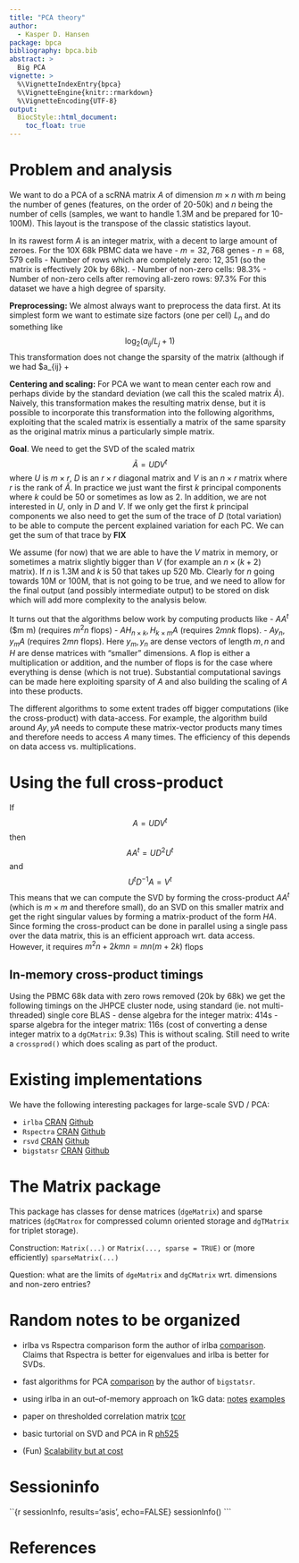 ```yaml
---
title: "PCA theory"
author: 
  - Kasper D. Hansen
package: bpca
bibliography: bpca.bib
abstract: >
  Big PCA	
vignette: >
  %\VignetteIndexEntry{bpca}
  %\VignetteEngine{knitr::rmarkdown}
  %\VignetteEncoding{UTF-8}
output: 
  BiocStyle::html_document:
    toc_float: true
---
```


# Problem and analysis

We want to do a PCA of a scRNA matrix $A$ of dimension $m \times n$ with $m$ being the number of genes (features, on the order of 20-50k) and $n$ being the number of cells (samples, we want to handle 1.3M and be prepared for 10-100M). This layout is the transpose of the classic statistics layout.

In its rawest form $A$ is an integer matrix, with a decent to large amount of zeroes.  For the 10X 68k PBMC data we have
- $m = 32,768$ genes
- $n = 68,579$ cells
- Number of rows which are completely zero: $12,351$ (so the matrix is effectively 20k by 68k).
- Number of non-zero cells: 98.3% 
- Number of non-zero cells after removing all-zero rows: 97.3%
For this dataset we have a high degree of sparsity.

**Preprocessing:** We almost always want to preprocess the data first. At its simplest form we want to estimate size factors (one per cell) $L_n$ and do something like
$$
\log_2 (a_{ij} / L_j + 1)
$$
This transformation does not change the sparsity of the matrix (although if we had $a_{ij} + 

**Centering and scaling:** For PCA we want to mean center each row and perhaps divide by the standard deviation (we call this the scaled matrix $\tilde{A}$). Naively, this transformation makes the resulting matrix dense, but it is possible to incorporate this transformation into the following algorithms, exploiting that the scaled matrix is essentially a matrix of the same sparsity as the original matrix minus a particularly simple matrix.

**Goal**. We need to get the SVD of the scaled matrix
$$
\tilde{A} = U D V^t
$$
where $U$ is $m \times r$, $D$ is an $r \times r$ diagonal matrix and $V$ is an $n \times r$ matrix where $r$ is the rank of $\tilde{A}$. In practice we just want the first $k$ principal components where $k$ could be 50 or sometimes as low as 2. In addition, we are not interested in $U$, only in $D$ and $V$.  If we only get the first $k$ principal components we also need to get the sum of the trace of $D$ (total variation) to be able to compute the percent explained variation for each PC.  We can get the sum of that trace by **FIX**

We assume (for now) that we are able to have the $V$ matrix in memory, or sometimes a matrix slightly bigger than $V$ (for example an $n \times (k+2)$ matrix).  If $n$ is 1.3M and $k$ is 50 that takes up 520 Mb. Clearly for $n$ going towards 10M or 100M, that is not going to be true, and we need to allow for the final output (and possibly intermediate output) to be stored on disk which will add more complexity to the analysis below.

It turns out that the algorithms below work by computing products like
- $AA^t$ ($m \times m) (requires $m^2n$ flops)
- $AH_{n \times k}, H_{k \times m}A$ (requires $2mnk$ flops).
- $Ay_n, y_mA$ (requires $2mn$ flops).
Here $y_m,y_n$ are dense vectors of length $m,n$ and $H$ are dense matrices with "smaller" dimensions. A flop is either a multiplication or addition, and the number of flops is for the case where everything is dense (which is not true). Substantial computational savings can be made here exploiting sparsity of $A$ and also building the scaling of $A$ into these products.

The different algorithms to some extent trades off bigger computations (like the cross-product) with data-access. For example, the algorithm build around $Ay, yA$ needs to compute these matrix-vector products many times and therefore needs to access $A$ many times. The efficiency of this depends on data access vs. multiplications.

# Using the full cross-product

If 
$$
A = U D V^t
$$
then
$$
AA^t = U D^2 U^t
$$
and 
$$
U^tD^{-1}A= V^t
$$
This means that we can compute the SVD by forming the cross-product $AA^t$ (which is $m \times m$ and therefore small), do an SVD on this smaller matrix and get the right singular values by forming a matrix-product of the form $HA$. Since forming the cross-product can be done in parallel using a single pass over the data matrix, this is an efficient approach wrt. data access.  However, it requires $m^2n + 2kmn = mn(m+2k)$ flops 

## In-memory cross-product timings

Using the PBMC 68k data with zero rows removed (20k by 68k) we get the following timings on the JHPCE cluster node, using standard (ie. not multi-threaded) single core BLAS
- dense algebra for the integer matrix: 414s
- sparse algebra for the integer matrix: 116s (cost of converting a dense integer matrix to a `dgCMatrix`: 9.3s)
This is without scaling. Still need to write a `crossprod()` which does scaling as part of the product.





# Existing implementations

We have the following interesting packages for large-scale SVD / PCA:

- `irlba` [CRAN](https://cran.r-project.org/package=irlba) [Github](https://bwlewis.github.io/irlba/)
- `Rspectra` [CRAN]() [Github]()
- `rsvd` [CRAN]() [Github]()
- `bigstatsr` [CRAN]() [Github]()


# The Matrix package

This package has classes for dense matrices (`dgeMatrix`) and sparse matrices (`dgCMatrox` for compressed column oriented storage and `dgTMatrix` for triplet storage).   

Construction: `Matrix(...)` or `Matrix(..., sparse = TRUE)` or (more efficiently) `sparseMatrix(...)`

Question: what are the limits of `dgeMatrix` and `dgCMatrix` wrt. dimensions and non-zero entries?

# Random notes to be organized

- irlba vs Rspectra comparison form the author of irlba [comparison](https://bwlewis.github.io/irlba/comparison.html). Claims that Rspectra is better for eigenvalues and irlba is better for SVDs.
- fast algorithms for PCA [comparison](https://privefl.github.io/blog/fast-r-functions-to-get-first-principal-components/) by the author of `bigstatsr`.
- using irlba in an out--of-memory approach on 1kG data: [notes](http://bwlewis.github.io/1000_genomes_examples/notes.html) [examples](http://bwlewis.github.io/1000_genomes_examples/#1000_genomes_examples)
- paper on thresholded correlation matrix [tcor](https://arxiv.org/abs/1512.07246)
- basic turtorial on SVD and PCA in R [ph525](http://genomicsclass.github.io/book/pages/pca_svd.html)


- (Fun) [Scalability but at cost](http://www.frankmcsherry.org/graph/scalability/cost/2015/01/15/COST.html)

# Sessioninfo

``{r sessionInfo, results='asis', echo=FALSE}
sessionInfo()
```

# References


